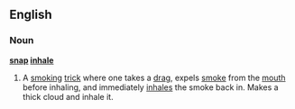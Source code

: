 ==English==
===Noun===
'''[[snap]] [[inhale]]'''
# A [[smoking]] [[trick]] where one takes a [[drag]], expels [[smoke]] from the [[mouth]] before inhaling, and immediately [[inhale]]s the smoke back in. Makes a thick cloud and inhale it.